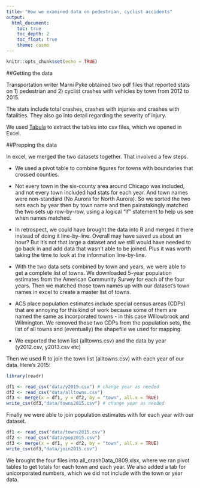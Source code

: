 ```yaml
---
title: "How we examined data on pedestrian, cyclist accidents"
output:
  html_document: 
    toc: true
    toc_depth: 2
    toc_float: true
    theme: cosmo
---
```


```r
knitr::opts_chunk$set(echo = TRUE)
```

##Getting the data

Transportation writer Marni Pyke obtained two pdf files that reported stats on 1) pedestrian and 2) cyclist crashes with vehicles by town from 2012 to 2015. 

The stats include total crashes, crashes with injuries and crashes with fatalities. They also go into detail regarding the severity of injury. 

We used [Tabula](http://tabula.technology/) to extract the tables into csv files, which we opened in Excel.

##Prepping the data

In excel, we merged the two datasets together. That involved a few steps. 

* We used a pivot table to combine figures for towns with boundaries that crossed counties. 

* Not every town in the six-county area around Chicago was included, and not every town included had stats for each year. And town names were non-standard (No Aurora for North Aurora). So we sorted the two sets each by year then by town name and then painstakingly matched the two sets up row-by-row, using a logical "if" statement to help us see when names matched.

* In retrospect, we could have brought the data into R and merged it there instead of doing it line-by-line. Overall may have saved us about an hour? But it's not that large a dataset and we still would have needed to go back in and add data that wasn't able to be joined. Plus it was worth taking the time to look at the information line-by-line. 

* With the two data sets combined by town and years, we were able to get a complete list of towns. We downloaded 5-year population estimates from the American Community Survey for each of the four years. Then we matched those town names up with our dataset's town names in excel to create a master list of towns. 

* ACS place population estimates include special census areas (CDPs) that are annoying for this kind of work because some of them are named the same as incorporated towns - in this case Willowbrook and Wilmington. We removed those two CDPs from the population sets, the list of all towns and (eventually) the shapefile we used for mapping.

* We exported the town list (alltowns.csv) and the data by year (y2012.csv, y2013.csv etc)

Then we used R to join the town list (alltowns.csv) with each year of our data. Here's 2015:

```r

library(readr)

df1 <- read_csv("data/y2015.csv") # change year as needed
df2 <- read_csv("data/alltowns.csv")
df3 <- merge(x = df1, y = df2, by = "town", all.x = TRUE)
write_csv(df3,"data/towns2015.csv") # change year as needed

```

Finally we were able to join population estimates with for each year with our dataset.

```r
df1 <- read_csv("data/towns2015.csv")
df2 <- read_csv("data/pop2015.csv")
df3 <- merge(x = df1, y = df2, by = "town", all.x = TRUE)
write_csv(df3,"data/join2015.csv")

```

We brought the four files into all_crashData_0809.xlsx, where we ran pivot tables to get totals for each town and each year. We also added a tab for unicorporated numbers, which we did not include with the town or year data.